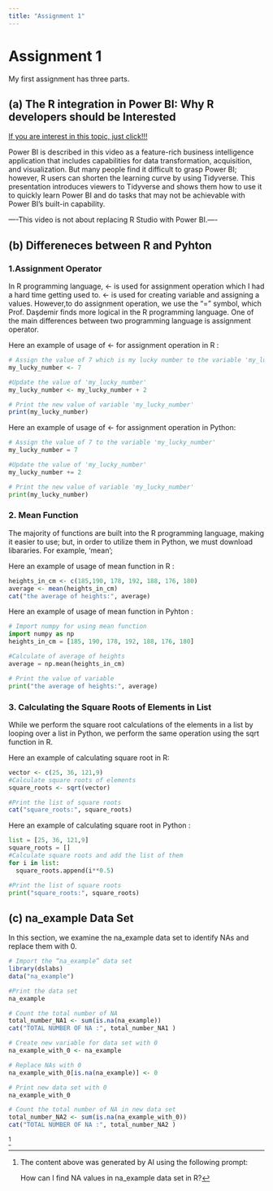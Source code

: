 ```yaml
---
title: "Assignment 1"
---
```


# Assignment 1

My first assignment has three parts.

## (a) The R integration in Power BI: Why R developers should be Interested

[If you are interest in this topic, just click!!!](https://www.rstudio.com/conference/2022/talks/tidyverse-power-bi-match-made/)

Power BI is described in this video as a feature-rich business intelligence application that includes capabilities for data transformation, acquisition, and visualization. But many people find it difficult to grasp Power BI; however, R users can shorten the learning curve by using Tidyverse. This presentation introduces viewers to Tidyverse and shows them how to use it to quickly learn Power BI and do tasks that may not be achievable with Power BI's built-in capability.

----This video is not about replacing R Studio with Power BI.----

## (b) Differeneces between R and Pyhton

### 1.Assignment Operator

In R programming language, \<- is used for assignment operation which I had a hard time getting used to. \<- is used for creating variable and assigning a values. However,to do assignment operation, we use the "=" symbol, which Prof. Daşdemir finds more logical in the R programming language. One of the main differences between two programming language is assignment operator.

Here an example of usage of \<- for assignment operation in R :

```r
# Assign the value of 7 which is my lucky number to the variable 'my_lucky_number'
my_lucky_number <- 7

#Update the value of 'my_lucky_number'
my_lucky_number <- my_lucky_number + 2

# Print the new value of variable 'my_lucky_number'
print(my_lucky_number)
```

Here an example of usage of \<- for assignment operation in Python:

```python
# Assign the value of 7 to the variable 'my_lucky_number'
my_lucky_number = 7

#Update the value of 'my_lucky_number'
my_lucky_number += 2

# Print the new value of variable 'my_lucky_number'
print(my_lucky_number)
```

### 2. Mean Function

The majority of functions are built into the R programming language, making it easier to use; but, in order to utilize them in Python, we must download libararies. For example, 'mean';

Here an example of usage of mean function in R :

```r
heights_in_cm <- c(185,190, 178, 192, 188, 176, 180)
average <- mean(heights_in_cm)
cat("the average of heights:", average)
```

Here an example of usage of mean function in Pyhton :

```python
# Import numpy for using mean function
import numpy as np
heights_in_cm = [185, 190, 178, 192, 188, 176, 180]

#Calculate of average of heights
average = np.mean(heights_in_cm)

# Print the value of variable
print("the average of heights:", average)
```

### 3. Calculating the Square Roots of Elements in List

While we perform the square root calculations of the elements in a list by looping over a list in Python, we perform the same operation using the sqrt function in R.

Here an example of calculating square root in R:

```r
vector <- c(25, 36, 121,9)
#Calculate square roots of elements
square_roots <- sqrt(vector)

#Print the list of square roots
cat("square_roots:", square_roots)
```

Here an example of calculating square root in Python :

```python
list = [25, 36, 121,9] 
square_roots = []
#Calculate square roots and add the list of them
for i in list:
  square_roots.append(i**0.5)

#Print the list of square roots
print("square_roots:", square_roots)
```

## (c) na_example Data Set

In this section, we examine the na_example data set to identify NAs and replace them with 0.

```r
# Import the “na_example” data set
library(dslabs)
data("na_example")

#Print the data set 
na_example

# Count the total number of NA
total_number_NA1 <- sum(is.na(na_example))
cat("TOTAL NUMBER OF NA :", total_number_NA1 )
```

```r
# Create new variable for data set with 0
na_example_with_0 <- na_example

# Replace NAs with 0
na_example_with_0[is.na(na_example)] <- 0

# Print new data set with 0
na_example_with_0

# Count the total number of NA in new data set
total_number_NA2 <- sum(is.na(na_example_with_0))
cat("TOTAL NUMBER OF NA :", total_number_NA2 )
```

[^1]

[^1]: The content above was generated by AI using the following prompt:

    How can I find NA values in na_example data set in R?
